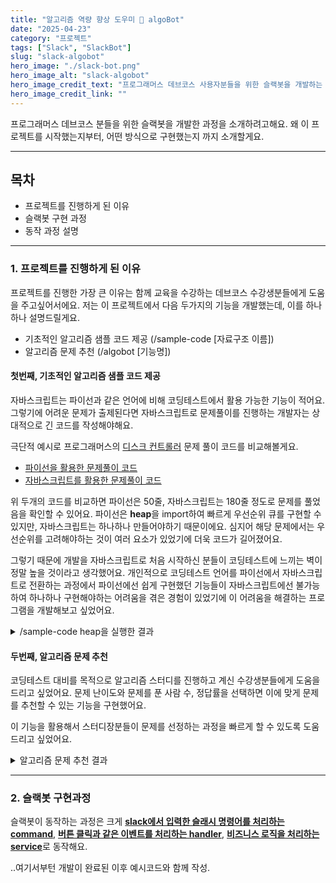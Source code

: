 ```yaml
---
title: "알고리즘 역량 향상 도우미 🤖 algoBot"
date: "2025-04-23"
category: "프로젝트"
tags: ["Slack", "SlackBot"]
slug: "slack-algobot"
hero_image: "./slack-bot.png"
hero_image_alt: "slack-algobot"
hero_image_credit_text: "프로그래머스 데브코스 사용자분들을 위한 슬랙봇을 개발하는 과정"
hero_image_credit_link: ""
---
```


프로그래머스 데브코스 분들을 위한 슬랙봇을 개발한 과정을 소개하려고해요. 왜 이 프로젝트를 시작했는지부터, 어떤 방식으로 구현했는지 까지 소개할게요.

<hr/>

## 목차
<ul>
  <li>프로젝트를 진행하게 된 이유</li>
  <li>슬랙봇 구현 과정</li>
  <li>동작 과정 설명</li>
</ul>

<hr/>

### 1. 프로젝트를 진행하게 된 이유

프로젝트를 진행한 가장 큰 이유는 함께 교육을 수강하는 데브코스 수강생분들에게 도움을 주고싶어서에요. 저는 이 프로젝트에서 다음 두가지의 기능을 개발했는데, 이를 하나하나 설명드릴게요.

- 기초적인 알고리즘 샘플 코드 제공 (/sample-code [자료구조 이름])
- 알고리즘 문제 추천 (/algobot [기능명])

#### 첫번째, 기초적인 알고리즘 샘플 코드 제공

자바스크립트는 파이선과 같은 언어에 비해 코딩테스트에서 활용 가능한 기능이 적어요. 그렇기에 어려운 문제가 출제된다면 자바스크립트로 문제풀이를 진행하는 개발자는 상대적으로 긴 코드를 작성해야해요.

극단적 예시로 프로그래머스의 <a href="https://school.programmers.co.kr/learn/courses/30/lessons/42627">디스크 컨트롤러</a> 문제 풀이 코드를 비교해볼게요.

<ul>
  <li>
    <a href="https://github.com/jung-jinyoung/algostudy2025/blob/master/4%EC%A3%BC%EC%B0%A8(250408)/%EC%A0%95%EC%A7%84%EC%98%81/%EB%94%94%EC%8A%A4%ED%81%AC%20%EC%BB%A8%ED%8A%B8%EB%A1%A4%EB%9F%AC.py">파이선을 활용한 문제풀이 코드</a>
  </li>
  <li>
    <a href="https://github.com/jung-jinyoung/algostudy2025/blob/master/4%EC%A3%BC%EC%B0%A8(250408)/%ED%95%9C%EC%A7%80%EC%9B%85/%EB%94%94%EC%8A%A4%ED%81%AC%EC%BB%A8%ED%8A%B8%EB%A1%A4%EB%9F%AC.js">자바스크립트를 활용한 문제풀이 코드</a>
  </li>
</ul>

위 두개의 코드를 비교하면 파이선은 50줄, 자바스크립트는 180줄 정도로 문제를 풀었음을 확인할 수 있어요.
파이선은 **heap**을 import하여 빠르게 우선순위 큐를 구현할 수 있지만, 자바스크립트는 하나하나 만들어야하기 때문이에요. 심지어 해당 문제에서는 우선순위를 고려해야하는 것이 여러 요소가 있었기에 더욱 코드가 길어졌어요.

그렇기 때문에 개발을 자바스크립트로 처음 시작하신 분들이 코딩테스트에 느끼는 벽이 정말 높을 것이라고 생각했어요.
개인적으로 코딩테스트 언어를 파이선에서 자바스크립트로 전환하는 과정에서 파이선에선 쉽게 구현했던 기능들이 자바스크립트에선 불가능하여 하나하나 구현해야하는 어려움을 겪은 경험이 있었기에 이 어려움을 해결하는 프로그램을 개발해보고 싶었어요.

<details>
  <summary>/sample-code heap을 실행한 결과</summary>

  ![sample](./samplecode-heap.png)
</details>

#### 두번째, 알고리즘 문제 추천

코딩테스트 대비를 목적으로 알고리즘 스터디를 진행하고 계신 수강생분들에게 도움을 드리고 싶었어요. 문제 난이도와 문제를 푼 사람 수, 정답률을 선택하면 이에 맞게 문제를 추천할 수 있는 기능을 구현했어요.

이 기능을 활용해서 스터디장분들이 문제를 선정하는 과정을 빠르게 할 수 있도록 도움드리고 싶었어요.

<details>
  <summary>알고리즘 문제 추천 결과</summary>

  ![algobot example](./algobot-example.png)
</details>

<hr/>

### 2. 슬랙봇 구현과정

슬랙봇이 동작하는 과정은 크게 <u>**slack에서 입력한 슬래시 명령어를 처리하는 command**</u>, <u>**버튼 클릭과 같은 이벤트를 처리하는 handler**</u>, <u>**비즈니스 로직을 처리하는 service**</u>로 동작해요.

..여기서부턴 개발이 완료된 이후 예시코드와 함께 작성.